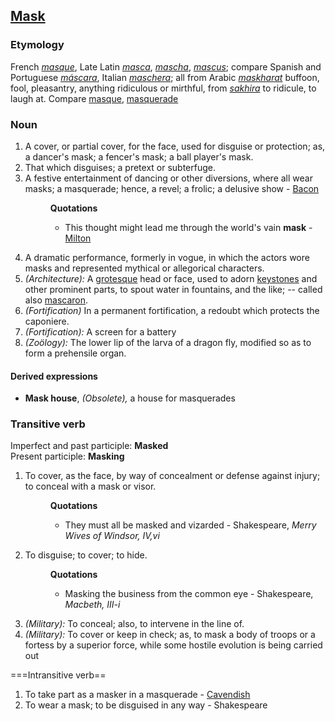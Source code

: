 ==[[Mask]]==
===Etymology===
French ''[[masque]]'', Late Latin ''[[masca]]'', ''[[mascha]]'', ''[[mascus]]''; compare Spanish and Portuguese ''[[máscara]]'', Italian ''[[maschera]]''; all from Arabic ''[[maskharat]]'' buffoon, fool, pleasantry, anything ridiculous or mirthful, from ''[[sakhira]]'' to ridicule, to laugh at. Compare [[masque]], [[masquerade]]
===Noun===
#A cover, or partial cover, for the face, used for disguise or protection; as, a dancer's mask; a fencer's mask; a ball player's mask.
#That which disguises; a pretext or subterfuge.
#A festive entertainment of dancing or other diversions, where all wear masks; a masquerade; hence, a revel; a frolic; a delusive show - [[Bacon]]
#:'''Quotations'''
#:*This thought might lead me through the world's vain '''mask''' -  [[Milton]]
#A dramatic performance, formerly in vogue, in which the actors wore masks and represented mythical or allegorical characters.
#''(Architecture):'' A [[grotesque]] head or face, used to adorn [[keystone]]s and other prominent parts, to spout water in fountains, and the like; -- called also [[mascaron]].
#''(Fortification)'' In a permanent fortification, a redoubt which protects the caponiere. 
#''(Fortification):'' A screen for a battery
#''(Zoölogy):'' The lower lip of the larva of a dragon fly, modified so as to form a prehensile organ. 
====Derived expressions====
*'''Mask house''', ''(Obsolete),'' a house for masquerades
===Transitive verb===
Imperfect and past participle: '''Masked''' <br>
Present participle: '''Masking'''
#To cover, as the face, by way of concealment or defense against injury; to conceal with a mask or visor.
#:'''Quotations'''
#:*They must all be masked and vizarded - Shakespeare, ''Merry Wives of Windsor, IV,vi''
#To disguise; to cover; to hide.
#:'''Quotations'''
#:*Masking the business from the common eye - Shakespeare, ''Macbeth, III-i''
#''(Military):'' To conceal; also, to intervene in the line of. 
#''(Military):'' To cover or keep in check; as, to mask a body of troops or a fortess by a superior force, while some hostile evolution is being carried out
===Intransitive verb==
#To take part as a masker in a masquerade - [[Cavendish]]
#To wear a mask; to be disguised in any way - Shakespeare